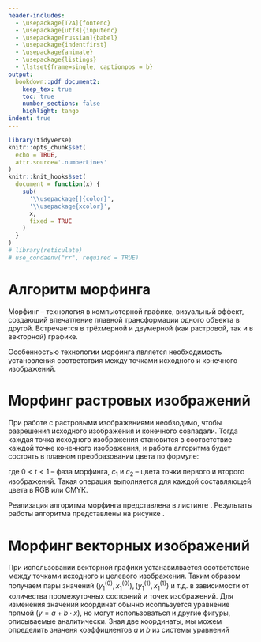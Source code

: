 ```yaml
---
header-includes:
  - \usepackage[T2A]{fontenc}
  - \usepackage[utf8]{inputenc}
  - \usepackage[russian]{babel}
  - \usepackage{indentfirst}
  - \usepackage{animate}
  - \usepackage{listings}
  - \lstset{frame=single, captionpos = b}
output:
  bookdown::pdf_document2:
    keep_tex: true
    toc: true
    number_sections: false
    highlight: tango
indent: true
---
```


```r
library(tidyverse)
knitr::opts_chunk$set(
  echo = TRUE, 
  attr.source='.numberLines'
)
knitr::knit_hooks$set(
  document = function(x) {
    sub(
      '\\usepackage[]{color}', 
      '\\usepackage{xcolor}', 
      x,
      fixed = TRUE
    )
  }
)
# library(reticulate)
# use_condaenv("rr", required = TRUE)
```

\begin{titlepage}
  \begin{center}
    \large
    МИНИСТЕРСТВО ОБРАЗОВАНИЯ И НАУКИ РОССИЙСКОЙ ФЕДЕРАЦИИ
    
    Федеральное агентство по образованию

    "<Пермский национальный исследовательский политехнический университет">
     
    Кафедра микропроцессорных средств автоматизации
    \vfill

    Отчёт по лабораторной работе \textnumero 2
    
    По дисциплине компьютерная графика
    
    На тему: "<Построение динамических изображений">
    
\end{center}
\vfill
 
\newlength{\ML}
\settowidth{\ML}{«\underline{\hspace{0.7cm}}» \underline{\hspace{1.5cm}}}
\hfill
\begin{minipage}{0.4\textwidth}
    Работу выполнили\\
    студенты гр. ИСУП-18-2м\\
    \underline{\hspace{\ML}} А.\,С.~Морозов\\
    \underline{\hspace{\ML}} В.\,О.~Раскошинский\\
\end{minipage}%
\bigskip
 
\hfill\begin{minipage}{0.4\textwidth}
    Проверил доцент кафедры МСА\\
    \underline{\hspace{\ML}} Л.\,А.~Мыльников\\
\end{minipage}%
\vfill
 
\begin{center}
  Пермь, 2020 г.
\end{center}
\end{titlepage}

\newpage

<!-- \tableofcontent -->

<!-- \newpage -->

# Алгоритм морфинга {#morf}

Морфинг -- технология в компьютерной графике, визуальный эффект, создающий впечатление плавной трансформации одного объекта в другой. Встречается в трёхмерной и двумерной (как растровой, так и в векторной) графике.

Особенностью технологии морфинга является необходимость установления соответствия между точками исходного и конечного изображений.

# Морфинг растровых изображений {#morf:rastr}

При работе с растровыми изображениями необзодимо, чтобы разрешения исходного изображения и конечного совпадали. Тогда каждая точка исходного изображения становится в соответствие каждой точке конечного изображения, и работа алгоритма будет состоять в плавном преобразовании цвета по формуле:

\begin{equation}
  \label{morf:1}
  c = c_1 + (c_2 - c_1) \cdot t,
\end{equation}

\noindent где $0<t<1$ -- фаза морфинга, $c_1$ и $c_2$ -- цвета точки первого и второго изображений. Такая операция выполняется для каждой составляющей цвета в RGB или CMYK. 

Реализация алгоритма морфинга представлена в листинге \ref{code:morf:rastr}. Результаты работы алгоритма представлены на рисунке \ref{galkin}.

\begin{lstlisting}[caption = Реализация алгоритма морфинга для растровых изображений, label = code:morf:rastr]
```python
from PIL import Image
import numpy as np

im1 = Image.open('1.png')
im2 = Image.open('2.png')

while True:
    n = input("Введи число промежуточных стадий\n")
    try:
        n = int(n)
        break
    except:
        print("Число промежуточных стадий - целое число")
        continue

pix_1 = np.array(im1)
pix_2 = np.array(im2)
pix_0 = np.zeros((n,) + pix_1.shape, dtype = int)

m = np.linspace(0, 1, num = n + 2)[1:-1] # num = число картинок + 2

iint = np.vectorize(int) # векторизуем int

# алгоритм морфинга для всех промежуточных стадий
for i in range(len(m)):
    pix_0[i] = iint(iint(pix_1) + (iint(pix_2) - iint(pix_1)) * m[i])
    
pix = np.hstack((pix_1, *pix_0, pix_2)).astype(np.uint8) # массив из всех изображений
Image.fromarray(pix).show()
Image.fromarray(pix).save('gradient.png')
```
\end{lstlisting}


\begin{figure}[htb]
  \label{galkin}
  \begin{center}
      \includegraphics{../face_morphing/gradient}
  \end{center}
  \caption{Результаты работы алгоритма морфинга для растровых изображений}
\end{figure}

# Морфинг векторных изображений {#morf:vec}

При использовании векторной графики устанавилвается соответствие между точками исходного и целевого изображения. Таким образом получаем пары значений $\left(y_1^{(0)},x_1^{(0)}\right),\left(y_1^{(1)},x_1^{(1)}\right)$ и т.д. в зависимости от количества промежуточных состояний и точек изображений. Для изменения значений координат обычно исопльзуется уравнение прямой $(y = a + b \cdot x)$, но могут использоваться и другие фигуры, описываемые аналитически. Зная две координаты, мы можем определить значеня коэффициентов $a$ и $b$ из системы уравнений

\begin{center}
  \animategraphics[controls,loop,width=0.5\linewidth]{20}{../animate/frames/frame}{0}{20}
\end{center}